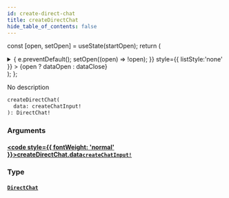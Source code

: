 ```yaml
---
id: create-direct-chat
title: createDirectChat
hide_table_of_contents: false
---
```






const [open, setOpen] = useState(startOpen);
return (
<details {...(open ? { open: true } : {})} className="details" style={{ border:'none', boxShadow:'none', background:'var(--ifm-background-color)' }}>
<summary
onClick={(e) => {
e.preventDefault();
setOpen((open) => !open);
}}
style={{ listStyle:'none' }} >
{open ? dataOpen : dataClose}
</summary>
{open && children}
</details>
);
};

No description

```graphql
createDirectChat(
  data: createChatInput!
): DirectChat!
```

### Arguments

#### [<code style={{ fontWeight: 'normal' }}>createDirectChat.<b>data</b></code>](#)<Bullet />[`createChatInput!`](../../../docs/schema/inputs/create-chat-input) <Badge class="secondary" text="non-null"/> <Badge class="secondary" text="input"/>

>

### Type

#### [`DirectChat`](../../../docs/schema/objects/direct-chat) <Badge class="secondary" text="object"/>

>
